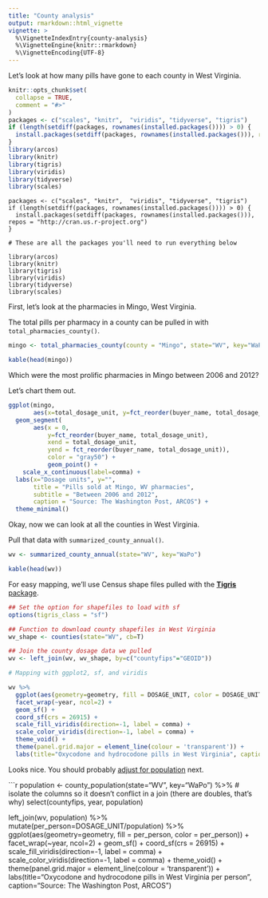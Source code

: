 ```yaml
---
title: "County analysis"
output: rmarkdown::html_vignette
vignette: >
  %\VignetteIndexEntry{county-analysis}
  %\VignetteEngine{knitr::rmarkdown}
  %\VignetteEncoding{UTF-8}
---
```


Let's look at how many pills have gone to each county in West Virginia.

```r
knitr::opts_chunk$set(
  collapse = TRUE,
  comment = "#>"
)
packages <- c("scales", "knitr",  "viridis", "tidyverse", "tigris")
if (length(setdiff(packages, rownames(installed.packages()))) > 0) {
  install.packages(setdiff(packages, rownames(installed.packages())), repos = "http://cran.us.r-project.org")  
}
library(arcos)
library(knitr)
library(tigris)
library(viridis)
library(tidyverse)
library(scales)
```

```
packages <- c("scales", "knitr",  "viridis", "tidyverse", "tigris")
if (length(setdiff(packages, rownames(installed.packages()))) > 0) {
  install.packages(setdiff(packages, rownames(installed.packages())), repos = "http://cran.us.r-project.org")  
}

# These are all the packages you'll need to run everything below 

library(arcos)
library(knitr)
library(tigris)
library(viridis)
library(tidyverse)
library(scales)
```

First, let's look at the pharmacies in Mingo, West Virginia.

The total pills per pharmacy in a county can be pulled in with `total_pharmacies_county()`.

```r
mingo <- total_pharmacies_county(county = "Mingo", state="WV", key="WaPo")

kable(head(mingo))
```


Which were the most prolific pharmacies in Mingo between 2006 and 2012?

Let's chart them out.

```r
ggplot(mingo,
       aes(x=total_dosage_unit, y=fct_reorder(buyer_name, total_dosage_unit))) +
  geom_segment(
       aes(x = 0,
           y=fct_reorder(buyer_name, total_dosage_unit),
           xend = total_dosage_unit,
           yend = fct_reorder(buyer_name, total_dosage_unit)),
           color = "gray50") +
           geom_point() +
    scale_x_continuous(label=comma) +
  labs(x="Dosage units", y="", 
       title = "Pills sold at Mingo, WV pharmacies",
       subtitle = "Between 2006 and 2012",
       caption = "Source: The Washington Post, ARCOS") +
  theme_minimal()
```

Okay, now we can look at all the counties in West Virginia.

Pull that data with `summarized_county_annual()`.

```r
wv <- summarized_county_annual(state="WV", key="WaPo")

kable(head(wv))
```

For easy mapping, we'll use Census shape files pulled with the [**Tigris** package](https://github.com/walkerke/tigris).

```r
## Set the option for shapefiles to load with sf
options(tigris_class = "sf")

## Function to download county shapefiles in West Virginia
wv_shape <- counties(state="WV", cb=T)

## Join the county dosage data we pulled
wv <- left_join(wv, wv_shape, by=c("countyfips"="GEOID"))
```

```r
# Mapping with ggplot2, sf, and viridis

wv %>%
  ggplot(aes(geometry=geometry, fill = DOSAGE_UNIT, color = DOSAGE_UNIT)) +
  facet_wrap(~year, ncol=2) +
  geom_sf() +
  coord_sf(crs = 26915) + 
  scale_fill_viridis(direction=-1, label = comma) +
  scale_color_viridis(direction=-1, label = comma) +
  theme_void() +
  theme(panel.grid.major = element_line(colour = 'transparent')) +
  labs(title="Oxycodone and hydrocodone pills in West Virginia", caption="Source: The Washington Post, ARCOS")
```

Looks nice. You should probably [adjust for population](file://localhost/Users/trana/Documents/Github/2019/08/arcos/docs/articles/annual-maps.html) next.

```r

population <- county_population(state="WV", key="WaPo") %>% 
# isolate the columns so it doesn't conflict in a join (there are doubles, that's why)
    select(countyfips, year, population)

left_join(wv, population) %>% 
  mutate(per_person=DOSAGE_UNIT/population) %>%
  ggplot(aes(geometry=geometry, fill = per_person, color = per_person)) +
  facet_wrap(~year, ncol=2) +
  geom_sf() +
  coord_sf(crs = 26915) + 
  scale_fill_viridis(direction=-1, label = comma) +
  scale_color_viridis(direction=-1, label = comma) +
  theme_void() +
  theme(panel.grid.major = element_line(colour = 'transparent')) +
  labs(title="Oxycodone and hydrocodone pills in West Virginia per person", caption="Source: The Washington Post, ARCOS")

